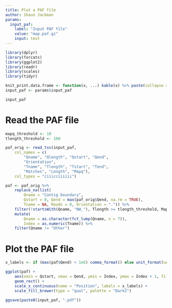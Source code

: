 ```yaml
---
title: Plot a PAF file
author: Shaun Jackman
params:
  input_paf:
    label: "Input PAF file"
    value: "map.paf.gz"
    input: text
---
```


```r
library(dplyr)
library(forcats)
library(ggplot2)
library(readr)
library(scales)
library(tidyr)

knit_print.data.frame <- function(x, ...) kable(x) %>% paste(collapse = "\n") %>% asis_output
input_paf <- params$input_paf

input_paf
```

# Read the PAF file
```r
mapq_threshold <- 10
tlength_threshold <- 100

paf_orig <- read_tsv(input_paf,
	col_names = c(
		"Qname", "Qlength", "Qstart", "Qend",
		"Orientation",
		"Tname", "Tlength", "Tstart", "Tend",
		"Matches", "Length", "Mapq"),
	col_types = "ciiicciiiiii")

paf <- paf_orig %>%
	replace_na(list(
		Qname = "Contig boundary",
		Qstart = 0, Qend = max(paf_orig$Qend, na.rm = TRUE),
		Tname = NA, Reads = 0, Orientation = ".")) %>%
	filter(!startsWith(Qname, "NW_"), Tlength >= tlength_threshold, Mapq >= mapq_threshold) %>%
	mutate(
		Qname = as.character(fct_lump(Qname, n = 7)),
		Index = as.numeric(Tname)) %>%
	filter(Qname != "Other")
```

# Plot the PAF file
```r
x_labels <- if (max(paf$Qend) < 1e6) comma_format() else unit_format(unit = "Mbp", scale = 1e-6)

ggplot(paf) +
	aes(xmin = Qstart, xmax = Qend, ymin = Index, ymax = Index + 1, fill = Qname, alpha = Mapq) +
	geom_rect() +
	scale_x_continuous(name = "Position", labels = x_labels) +
	scale_fill_brewer(type = "qual", palette = "Dark2")
```

```r
ggsave(paste0(input_paf, ".pdf"))
```
